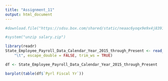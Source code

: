 ```yaml
---
title: "Assignment_11"
output: html_document
---
```

```r
#download.file("https://sdsu.box.com/shared/static/neaac6yoqx9e9x4j8391lzozzy1949p7.zip", destfile = "salary.zip")

#system("unzip salary.zip")

```

```r

library(readr)
State_Employee_Payroll_Data_Calendar_Year_2015_through_Present <- read_delim("State_Employee_Payroll_Data_Calendar_Year_2015_through_Present.tsv", 
    "\t", escape_double = FALSE, trim_ws = TRUE)
```

```r
df <- State_Employee_Payroll_Data_Calendar_Year_2015_through_Present
```


```r
barplot(table(df$`Pyrl Fiscal Yr`))
```

